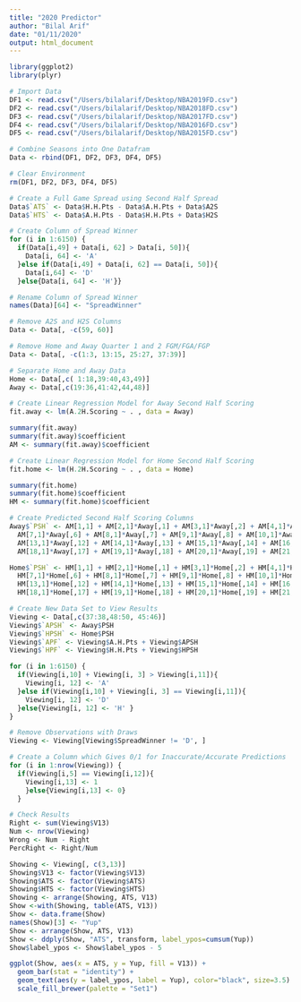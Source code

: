 ```yaml
---
title: "2020 Predictor"
author: "Bilal Arif"
date: "01/11/2020"
output: html_document
---
```

```r
library(ggplot2)
library(plyr)
```

```r
# Import Data
DF1 <- read.csv("/Users/bilalarif/Desktop/NBA2019FD.csv")
DF2 <- read.csv("/Users/bilalarif/Desktop/NBA2018FD.csv")
DF3 <- read.csv("/Users/bilalarif/Desktop/NBA2017FD.csv")
DF4 <- read.csv("/Users/bilalarif/Desktop/NBA2016FD.csv")
DF5 <- read.csv("/Users/bilalarif/Desktop/NBA2015FD.csv")

# Combine Seasons into One Datafram
Data <- rbind(DF1, DF2, DF3, DF4, DF5)

# Clear Environment 
rm(DF1, DF2, DF3, DF4, DF5)

# Create a Full Game Spread using Second Half Spread
Data$`ATS` <- Data$H.H.Pts - Data$A.H.Pts + Data$A2S
Data$`HTS` <- Data$A.H.Pts - Data$H.H.Pts + Data$H2S

# Create Column of Spread Winner
for (i in 1:6150) {
  if(Data[i,49] + Data[i, 62] > Data[i, 50]){
    Data[i, 64] <- 'A'
  }else if(Data[i,49] + Data[i, 62] == Data[i, 50]){
    Data[i,64] <- 'D'
  }else{Data[i, 64] <- 'H'}}

# Rename Column of Spread Winner 
names(Data)[64] <- "SpreadWinner" 

# Remove A2S and H2S Columns
Data <- Data[, -c(59, 60)]

# Remove Home and Away Quarter 1 and 2 FGM/FGA/FGP
Data <- Data[, -c(1:3, 13:15, 25:27, 37:39)]

# Separate Home and Away Data
Home <- Data[,c( 1:18,39:40,43,49)]
Away <- Data[,c(19:36,41:42,44,48)]

# Create Linear Regression Model for Away Second Half Scoring
fit.away <- lm(A.2H.Scoring ~ . , data = Away)

summary(fit.away)
summary(fit.away)$coefficient
AM <- summary(fit.away)$coefficient

# Create Linear Regression Model for Home Second Half Scoring
fit.home <- lm(H.2H.Scoring ~ . , data = Home)

summary(fit.home)
summary(fit.home)$coefficient
HM <- summary(fit.home)$coefficient

# Create Predicted Second Half Scoring Columns
Away$`PSH` <- AM[1,1] + AM[2,1]*Away[,1] + AM[3,1]*Away[,2] + AM[4,1]*Away[,3] + AM[5,1]*Away[,4] + AM[6,1]*Away[,5] +
  AM[7,1]*Away[,6] + AM[8,1]*Away[,7] + AM[9,1]*Away[,8] + AM[10,1]*Away[,9] + AM[11,1]*Away[,10] + AM[12,1]*Away[,11] +
  AM[13,1]*Away[,12] + AM[14,1]*Away[,13] + AM[15,1]*Away[,14] + AM[16,1]*Away[,15] + AM[17,1]*Away[,16] + 
  AM[18,1]*Away[,17] + AM[19,1]*Away[,18] + AM[20,1]*Away[,19] + AM[21,1]*Away[,20] + AM[22,1]*Away[,22] 

Home$`PSH` <- HM[1,1] + HM[2,1]*Home[,1] + HM[3,1]*Home[,2] + HM[4,1]*Home[,3] + HM[5,1]*Home[,4] + HM[6,1]*Home[,5] +
  HM[7,1]*Home[,6] + HM[8,1]*Home[,7] + HM[9,1]*Home[,8] + HM[10,1]*Home[,9] + HM[11,1]*Home[,10] + HM[12,1]*Home[,11] +
  HM[13,1]*Home[,12] + HM[14,1]*Home[,13] + HM[15,1]*Home[,14] + HM[16,1]*Home[,15] + HM[17,1]*Home[,16] + 
  HM[18,1]*Home[,17] + HM[19,1]*Home[,18] + HM[20,1]*Home[,19] + HM[21,1]*Home[,20] + HM[22,1]*Home[,22]

# Create New Data Set to View Results
Viewing <- Data[,c(37:38,48:50, 45:46)]
Viewing$`APSH` <- Away$PSH
Viewing$`HPSH` <- Home$PSH
Viewing$`APF` <- Viewing$A.H.Pts + Viewing$APSH
Viewing$`HPF` <- Viewing$H.H.Pts + Viewing$HPSH

for (i in 1:6150) {
  if(Viewing[i,10] + Viewing[i, 3] > Viewing[i,11]){
    Viewing[i, 12] <- 'A'
  }else if(Viewing[i,10] + Viewing[i, 3] == Viewing[i,11]){
    Viewing[i, 12] <- 'D'
  }else{Viewing[i, 12] <- 'H' }
}

# Remove Observations with Draws
Viewing <- Viewing[Viewing$SpreadWinner != 'D', ]

# Create a Column which Gives 0/1 for Inaccurate/Accurate Predictions
for (i in 1:nrow(Viewing)) {
  if(Viewing[i,5] == Viewing[i,12]){
    Viewing[i,13] <- 1
    }else{Viewing[i,13] <- 0}
  }

# Check Results
Right <- sum(Viewing$V13)
Num <- nrow(Viewing)
Wrong <- Num - Right
PercRight <- Right/Num

Showing <- Viewing[, c(3,13)]
Showing$V13 <- factor(Viewing$V13)
Showing$ATS <- factor(Viewing$ATS)
Showing$HTS <- factor(Viewing$HTS)
Showing <- arrange(Showing, ATS, V13)
Show <-with(Showing, table(ATS, V13))
Show <- data.frame(Show)
names(Show)[3] <- "Yup"
Show <- arrange(Show, ATS, V13)
Show <- ddply(Show, "ATS", transform, label_ypos=cumsum(Yup))
Show$label_ypos <- Show$label_ypos - 5

ggplot(Show, aes(x = ATS, y = Yup, fill = V13)) + 
  geom_bar(stat = "identity") +
  geom_text(aes(y = label_ypos, label = Yup), color="black", size=3.5) +
  scale_fill_brewer(palette = "Set1") 
```


